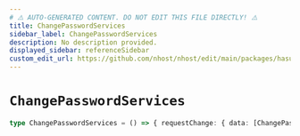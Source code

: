 ```yaml
---
# ⚠️ AUTO-GENERATED CONTENT. DO NOT EDIT THIS FILE DIRECTLY! ⚠️
title: ChangePasswordServices
sidebar_label: ChangePasswordServices
description: No description provided.
displayed_sidebar: referenceSidebar
custom_edit_url: https://github.com/nhost/nhost/edit/main/packages/hasura-auth-js/src/core/machines/change-password.ts#L21
---
```


# `ChangePasswordServices`

```ts
type ChangePasswordServices = () => { requestChange: { data: [ChangePasswordResponse](/reference/docgen/javascript/auth/types/change-password-response) } }
```
